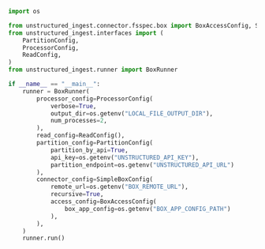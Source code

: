 ```python Python Ingest v1
import os

from unstructured_ingest.connector.fsspec.box import BoxAccessConfig, SimpleBoxConfig
from unstructured_ingest.interfaces import (
    PartitionConfig,
    ProcessorConfig,
    ReadConfig,
)
from unstructured_ingest.runner import BoxRunner

if __name__ == "__main__":
    runner = BoxRunner(
        processor_config=ProcessorConfig(
            verbose=True,
            output_dir=os.getenv("LOCAL_FILE_OUTPUT_DIR"),
            num_processes=2,
        ),
        read_config=ReadConfig(),
        partition_config=PartitionConfig(
            partition_by_api=True,
            api_key=os.getenv("UNSTRUCTURED_API_KEY"),
            partition_endpoint=os.getenv("UNSTRUCTURED_API_URL")
        ),
        connector_config=SimpleBoxConfig(
            remote_url=os.getenv("BOX_REMOTE_URL"),
            recursive=True,
            access_config=BoxAccessConfig(
                box_app_config=os.getenv("BOX_APP_CONFIG_PATH")
            ),
        ),
    )
    runner.run()
```

